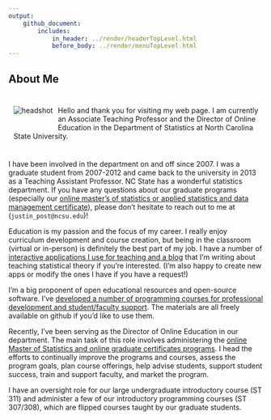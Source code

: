 ```yaml
---
output: 
    github_document:
        includes: 
            in_header: ../render/headerTopLevel.html
            before_body: ../render/menuTopLevel.html
---
```


## About Me  

<div style = "float:left;">
  <img src = "images/headshot.jpg" alt ="headshot" style="padding: 10px;">
</div>

<div style = "padding: 10px;"> Hello and thank you for visiting my web page. I am currently an Associate Teaching Professor and the Director of Online Education in the Department of Statistics at North Carolina State University.
</div>

I have been involved in the department on and off since 2007. I was a graduate student from 2007-2012 and came back to the university in 2013 as a Teaching Assistant Professor. NC State has a wonderful statistics department. If you have any questions about our graduate programs (especially our <a href = "https://statistics.sciences.ncsu.edu/graduate/online-programs/" target ="_blank">online master's of statistics or applied statistics and data management certificate</a>), please don't hesitate to reach out to me at (`justin_post@ncsu.edu`)!

Education is my passion and the focus of my career. I really enjoy curriculum development and course creation, but being in the classroom (virtual or in-person) is definitely the best part of my job. I have a number of [interactive applications I use for teaching and a blog](pages/Teaching.html) that I'm writing about teaching statistical theory if you're interested. (I'm also happy to create new apps or modify the ones I have if you have a request!) 

I'm a big proponent of open educational resources and open-source software. I've [developed a number of programming courses for professional development and student/faculty support](pages/OpenEd.html). The materials are all freely available on github if you'd like to use them.

Recently, I've been serving as the Director of Online Education in our department. The main task of this role involves administering the <a href = "https://statistics.sciences.ncsu.edu/graduate/online-programs/" target ="_blank">online Master of Statistics and online graduate certificates programs</a>. I head the efforts to continually improve the programs and courses, assess the program goals, plan course offerings, help advise students, support student success, train and support faculty, and market the program.

I have an oversight role for our large undergraduate introductory course (ST 311) and administer a few of our introductory programming courses (ST 307/308), which are flipped courses taught by our graduate students.
